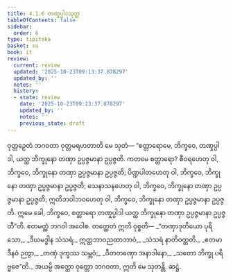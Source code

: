 ```yaml
---
title: 4.1.6 တဏှုပ္ပါဒသုတ္တ
tableOfContents: false
sidebar:
  order: 6
type: tipitaka
basket: su
book: it
review:
  current: review
  updated: '2025-10-23T09:13:37.878297'
  updated_by: ''
  notes: ''
  history:
  - state: review
    date: '2025-10-23T09:13:37.878297'
    updated_by: ''
    notes: ''
    previous_state: draft
---
```



<ReviewStatus review={frontmatter.review} showDetails={true} />

<HypothesisAnnotation frontmatter={frontmatter} />

<DynamicBreadcrumb />

<Division number="105" book="it" e="ch" v="18" p="268">

<Paragraph number="764" book="it">
ဝုတ္တဉှေတံ ဘဂဝတာ ဝုတ္တမရဟတာတိ မေ သုတံ—
</Paragraph>

<Paragraph number="765" book="it">
“စတ္တာရောမေ, ဘိက္ခဝေ, တဏှုပ္ပါဒါ, ယတ္ထ ဘိက္ခုနော တဏှာ ဥပ္ပဇ္ဇမာနာ ဥပ္ပဇ္ဇတိ. ကတမေ စတ္တာရော? စီဝရဟေတု ဝါ, ဘိက္ခဝေ, ဘိက္ခုနော တဏှာ ဥပ္ပဇ္ဇမာနာ ဥပ္ပဇ္ဇတိ; ပိဏ္ဍပါတဟေတု ဝါ, ဘိက္ခဝေ, ဘိက္ခုနော တဏှာ ဥပ္ပဇ္ဇမာနာ ဥပ္ပဇ္ဇတိ; သေနာသနဟေတု ဝါ, ဘိက္ခဝေ, ဘိက္ခုနော တဏှာ ဥပ္ပဇ္ဇမာနာ ဥပ္ပဇ္ဇတိ; ဣတိဘဝါဘဝဟေတု ဝါ, ဘိက္ခဝေ, ဘိက္ခုနော တဏှာ ဥပ္ပဇ္ဇမာနာ ဥပ္ပဇ္ဇတိ. ဣမေ ခေါ, ဘိက္ခဝေ, စတ္တာရော တဏှုပ္ပါဒါ ယတ္ထ ဘိက္ခုနော တဏှာ ဥပ္ပဇ္ဇမာနာ ဥပ္ပဇ္ဇတီ”တိ. ဧတမတ္ထံ ဘဂဝါ အဝေါစ. တတ္ထေတံ ဣတိ ဝုစ္စတိ—
</Paragraph>

<Paragraph number="766" type="verses" book="it">
_“တဏှာဒုတိယော ပုရိသော,_  
_ဒီဃမဒ္ဓါန သံသရံ;_  
ဣတ္ထဘာဝညထာဘာဝံ,_  
_သံသရံ နာတိဝတ္တတိ._  

</Paragraph>

<Paragraph number="767" type="verses" book="it">
_ဧတမာဒီနဝံ ဉတွာ,_  
_တဏှံ ဒုက္ခဿ သမ္ဘဝံ;_  
_ဝီတတဏှော အနာဒါနော,_  
_သတော ဘိက္ခု ပရိဗ္ဗဇေ”တိ._  

</Paragraph>

<Paragraph number="768" book="it">
အယမ္ပိ အတ္ထော ဝုတ္တော ဘဂဝတာ, ဣတိ မေ သုတန္တိ.

</Paragraph>
</Division>

<Paragraph number="769" type="center" book="it">
ဆဋ္ဌံ.
</Paragraph>
